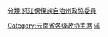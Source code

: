 [[分類:怒江傈僳族自治州政協委員|分類:怒江傈僳族自治州政協委員]]
[[Category:云南省各级政协主席|Category:云南省各级政协主席]]
[[Category:自治州政协主席|滇]]